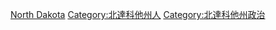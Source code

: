 [[Category:美國各州政治人物|North Dakota]]
[[Category:北達科他州人|Category:北達科他州人]]
[[Category:北達科他州政治|Category:北達科他州政治]]